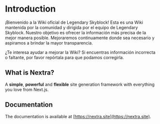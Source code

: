 # Introduction
 
¡Bienvenido a la Wiki oficial de Legendary Skyblock!
Esta es una Wiki mantenida por la comunidad y dirigida por el equipo de Legendary Skyblock. Nuestro objetivo es ofrecer la información más precisa de la mejor manera posible. Mejoraremos continuamente donde sea necesario y aspiramos a brindar la mayor transparencia.

¿Te interesa ayudar a mejorar la Wiki? Si encuentras información incorrecta o faltante, por favor repórtala para que podamos corregirla.

## What is Nextra?

A **simple**, **powerful** and **flexible** site generation framework with everything you love from Next.js.

## Documentation

The documentation is available at [https://nextra.site](https://nextra.site).
